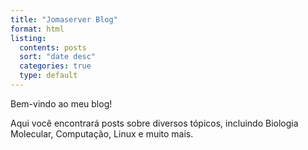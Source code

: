 ```yaml
---
title: "Jomaserver Blog"
format: html
listing: 
  contents: posts
  sort: "date desc"
  categories: true
  type: default
---
```


Bem-vindo ao meu blog!

Aqui você encontrará posts sobre diversos tópicos, incluindo Biologia Molecular, Computação, Linux e muito mais.

